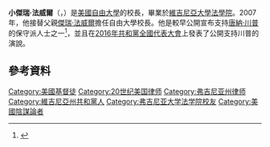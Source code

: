 '''小傑瑞·法威爾'''（{{lang-en|Jerry Falwell Jr.}}，{{bd|1962年|6月17日}}）是[[美國|美國]][[自由大學|自由大學]]的校長，畢業於[[維吉尼亞大學法學院|維吉尼亞大學法學院]]。2007年，他接替父親[[傑瑞·法威爾|傑瑞·法威爾]]擔任自由大學校長。他是較早公開宣布支持[[唐納·川普|唐納·川普]]的保守派人士之一<ref>{{cite web|last1=Clark|first1=Heather|title=Liberty University Alumni Express Concerns About Falwell After ‘Soul Selling’ Trump Endorsement|url=http://christiannews.net/2016/01/26/liberty-university-alumni-express-concerns-about-falwell-after-soul-selling-trump-endorsement/|publisher=Christian News Network|accessdate=28 May 2016|date=27 January 2016|archive-date=2016-05-01|archive-url=https://web.archive.org/web/20160501211603/http://christiannews.net/2016/01/26/liberty-university-alumni-express-concerns-about-falwell-after-soul-selling-trump-endorsement/|dead-url=no}}</ref>，並且在[[2016年共和黨全國代表大會|2016年共和黨全國代表大會]]上發表了公開支持川普的演說。

==參考資料==
{{Reflist}}

[[Category:美國基督徒|Category:美國基督徒]]
[[Category:20世纪美国律师|Category:20世纪美国律师]]
[[Category:弗吉尼亚州律师|Category:弗吉尼亚州律师]]
[[Category:維吉尼亞州共和黨人|Category:維吉尼亞州共和黨人]]
[[Category:弗吉尼亚大学法学院校友|Category:弗吉尼亚大学法学院校友]]
[[Category:美國陰謀論者|Category:美國陰謀論者]]